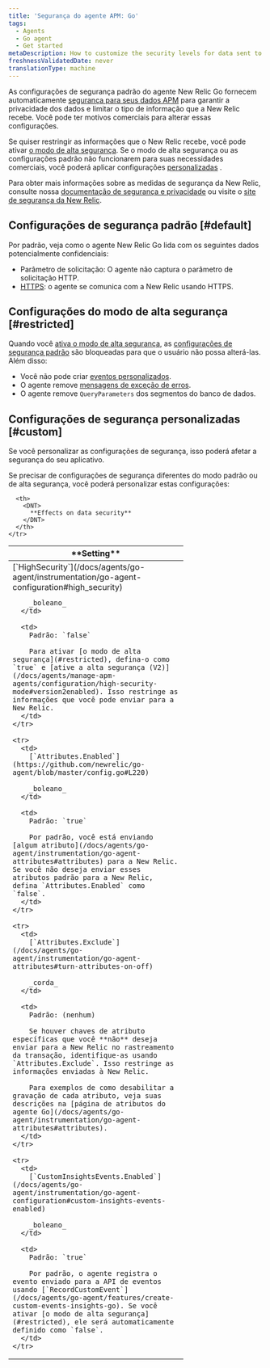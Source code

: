 ```yaml
---
title: 'Segurança do agente APM: Go'
tags:
  - Agents
  - Go agent
  - Get started
metaDescription: How to customize the security levels for data sent to New Relic from your Go app.
freshnessValidatedDate: never
translationType: machine
---
```


As configurações de segurança padrão do agente New Relic Go fornecem automaticamente [segurança para seus dados APM](/docs/using-new-relic/new-relic-security/security/apm-agent-data-security) para garantir a privacidade dos dados e limitar o tipo de informação que a New Relic recebe. Você pode ter motivos comerciais para alterar essas configurações.

Se quiser restringir as informações que o New Relic recebe, você pode ativar [o modo de alta segurança](#restricted). Se o modo de alta segurança ou as configurações padrão não funcionarem para suas necessidades comerciais, você poderá aplicar configurações [personalizadas](#custom) .

Para obter mais informações sobre as medidas de segurança da New Relic, consulte nossa [documentação de segurança e privacidade](/docs/using-new-relic/new-relic-security/security/security-matters-data-privacy-new-relic) ou visite o [site de segurança da New Relic](https://newrelic.com/security).

## Configurações de segurança padrão [#default]

Por padrão, veja como o agente New Relic Go lida com os seguintes dados potencialmente confidenciais:

* Parâmetro de solicitação: O agente não captura o parâmetro de solicitação HTTP.
* [HTTPS](/docs/agents/go-agent/instrumentation/go-agent-configuration#use-tls): o agente se comunica com a New Relic usando HTTPS.

## Configurações do modo de alta segurança [#restricted]

Quando você [ativa o modo de alta segurança](/docs/agents/go-agent/instrumentation/go-agent-configuration#high_security), as [configurações de segurança padrão](#default) são bloqueadas para que o usuário não possa alterá-las. Além disso:

* Você não pode criar [eventos personalizados](/docs/agents/go-agent/features/create-custom-events-insights-go).
* O agente remove [mensagens de exceção de erros](https://github.com/newrelic/go-agent/blob/master/GUIDE.md#error-reporting).
* O agente remove `QueryParameters` dos segmentos do banco de dados.

## Configurações de segurança personalizadas [#custom]

<Callout variant="caution">
  Se você personalizar as configurações de segurança, isso poderá afetar a segurança do seu aplicativo.
</Callout>

Se precisar de configurações de segurança diferentes do modo padrão ou de alta segurança, você poderá personalizar estas configurações:

<table>
  <thead>
    <tr>
      <th width="330px">
        <DNT>
          **Setting**
        </DNT>
      </th>

      <th>
        <DNT>
          **Effects on data security**
        </DNT>
      </th>
    </tr>
  </thead>

  <tbody>
    <tr>
      <td>
        [`HighSecurity`](/docs/agents/go-agent/instrumentation/go-agent-configuration#high_security)

        _boleano_
      </td>

      <td>
        Padrão: `false`

        Para ativar [o modo de alta segurança](#restricted), defina-o como `true` e [ative a alta segurança (V2)](/docs/agents/manage-apm-agents/configuration/high-security-mode#version2enabled). Isso restringe as informações que você pode enviar para a New Relic.
      </td>
    </tr>

    <tr>
      <td>
        [`Attributes.Enabled`](https://github.com/newrelic/go-agent/blob/master/config.go#L220)

        _boleano_
      </td>

      <td>
        Padrão: `true`

        Por padrão, você está enviando [algum atributo](/docs/agents/go-agent/instrumentation/go-agent-attributes#attributes) para a New Relic. Se você não deseja enviar esses atributos padrão para a New Relic, defina `Attributes.Enabled` como `false`.
      </td>
    </tr>

    <tr>
      <td>
        [`Attributes.Exclude`](/docs/agents/go-agent/instrumentation/go-agent-attributes#turn-attributes-on-off)

        _corda_
      </td>

      <td>
        Padrão: (nenhum)

        Se houver chaves de atributo específicas que você **não** deseja enviar para a New Relic no rastreamento da transação, identifique-as usando `Attributes.Exclude`. Isso restringe as informações enviadas à New Relic.

        Para exemplos de como desabilitar a gravação de cada atributo, veja suas descrições na [página de atributos do agente Go](/docs/agents/go-agent/instrumentation/go-agent-attributes#attributes).
      </td>
    </tr>

    <tr>
      <td>
        [`CustomInsightsEvents.Enabled`](/docs/agents/go-agent/instrumentation/go-agent-configuration#custom-insights-events-enabled)

        _boleano_
      </td>

      <td>
        Padrão: `true`

        Por padrão, o agente registra o evento enviado para a API de eventos usando [`RecordCustomEvent`](/docs/agents/go-agent/features/create-custom-events-insights-go). Se você ativar [o modo de alta segurança](#restricted), ele será automaticamente definido como `false`.
      </td>
    </tr>
  </tbody>
</table>